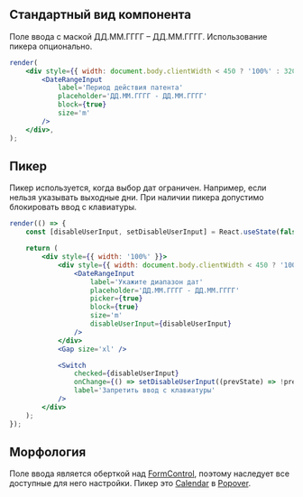 ## Стандартный вид компонента

Поле ввода с маской ДД.ММ.ГГГГ – ДД.ММ.ГГГГ. Использование пикера опционально.

```jsx live
render(
    <div style={{ width: document.body.clientWidth < 450 ? '100%' : 320 }}>
        <DateRangeInput
            label='Период действия патента'
            placeholder='ДД.ММ.ГГГГ - ДД.ММ.ГГГГ'
            block={true}
            size='m'
        />
    </div>,
);
```

## Пикер

Пикер используется, когда выбор дат ограничен. Например, если нельзя указывать выходные дни.
При наличии пикера допустимо блокировать ввод с клавиатуры.

```jsx live mobileHeight={640}
render(() => {
    const [disableUserInput, setDisableUserInput] = React.useState(false);

    return (
        <div style={{ width: '100%' }}>
            <div style={{ width: document.body.clientWidth < 450 ? '100%' : 320 }}>
                <DateRangeInput
                    label='Укажите диапазон дат'
                    placeholder='ДД.ММ.ГГГГ - ДД.ММ.ГГГГ'
                    picker={true}
                    block={true}
                    size='m'
                    disableUserInput={disableUserInput}
                />
            </div>
            <Gap size='xl' />

            <Switch
                checked={disableUserInput}
                onChange={() => setDisableUserInput((prevState) => !prevState)}
                label='Запретить ввод с клавиатуры'
            />
        </div>
    );
});
```

## Морфология

Поле ввода является оберткой над [FormControl](?path=/docs/formcontrol--docs),
поэтому наследует все доступные для него настройки. Пикер это
[Calendar](?path=/docs/calendar--docs)
в [Popover](?path=/docs/popover--docs).
